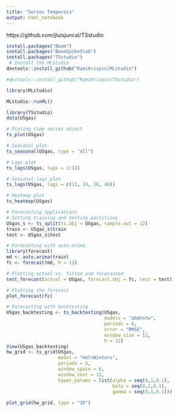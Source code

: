 ```yaml
---
title: "Series Temporais"
output: html_notebook
---
```

https://github.com/jluisjuncal/TSstudio


```r
install.packages("Boom")
install.packages("BoomSpikeSlab")
install.packages("TSstudio")
 # Install the MLstudio
devtools::install_github("RamiKrispin/MLstudio")                                                                              # install.packages("devtools")

#devtools::install_github("RamiKrispin/TSstudio")
```



```r
library(MLstudio)

MLstudio::runML()

```

```r

library(TSstudio)
data(USgas)

# Ploting time series object
ts_plot(USgas)

# Seasonal plot
ts_seasonal(USgas, type = "all")

# Lags plot
ts_lags(USgas, lags = 1:12)

# Seasonal lags plot
ts_lags(USgas, lags = c(12, 24, 36, 48))

# Heatmap plot
ts_heatmap(USgas)

# Forecasting applications
# Setting training and testing partitions
USgas_s <- ts_split(ts.obj = USgas, sample.out = 12)
train <- USgas_s$train
test <- USgas_s$test

# Forecasting with auto.arima
library(forecast)
md <- auto.arima(train)
fc <- forecast(md, h = 12)

# Plotting actual vs. fitted and forecasted
test_forecast(actual = USgas, forecast.obj = fc, test = test)

# Plotting the forecast 
plot_forecast(fc)

# Forecasting with backtesting 
USgas_backtesting <- ts_backtesting(USgas, 
                                    models = "abehntw", 
                                    periods = 6, 
                                    error = "RMSE", 
                                    window_size = 12, 
                                    h = 12)
View(USgas_backtesting)
hw_grid <- ts_grid(USgas, 
                   model = "HoltWinters",
                   periods = 6,
                   window_space = 6,
                   window_test = 12,
                   hyper_params = list(alpha = seq(0,1,0.1),
                                       beta = seq(0,1,0.1),
                                       gamma = seq(0,1,0.1)))
                                       
plot_grid(hw_grid, type = "3D")



```

